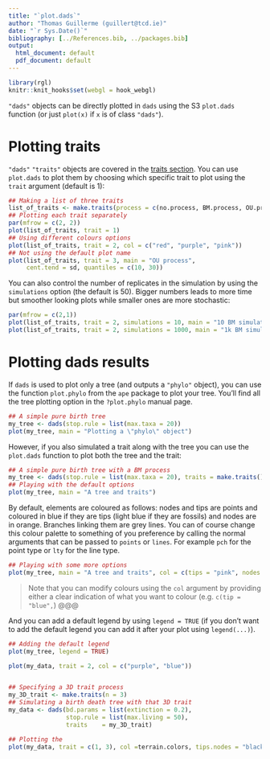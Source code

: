 ```yaml
---
title: "`plot.dads`"
author: "Thomas Guillerme (guillert@tcd.ie)"
date: "`r Sys.Date()`"
bibliography: [../References.bib, ../packages.bib]
output:
  html_document: default
  pdf_document: default
---
```


```r
library(rgl)
knitr::knit_hooks$set(webgl = hook_webgl)
```

`"dads"` objects can be directly plotted in `dads` using the S3 `plot.dads` function (or just `plot(x)` if `x` is of class `"dads"`).


# Plotting traits

`"dads"` `"traits"` objects are covered in the [traits section](#maketraits).
You can use `plot.dads` to plot them by choosing which specific trait to plot using the `trait` argument (default is 1):

```r
## Making a list of three traits
list_of_traits <- make.traits(process = c(no.process, BM.process, OU.process), trait.names = c("No process (normal)", "Brownian motion", "Ornstein-Uhlenbeck"))
## Plotting each trait separately
par(mfrow = c(2, 2))
plot(list_of_traits, trait = 1)
## Using different colours options
plot(list_of_traits, trait = 2, col = c("red", "purple", "pink"))
## Not using the default plot name
plot(list_of_traits, trait = 3, main = "OU process",
     cent.tend = sd, quantiles = c(10, 30))
```

You can also control the number of replicates in the simulation by using the `simulations` option (the default is 50).
Bigger numbers leads to more time but smoother looking plots while smaller ones are more stochastic:

```r
par(mfrow = c(2,1))
plot(list_of_traits, trait = 2, simulations = 10, main = "10 BM simulations")
plot(list_of_traits, trait = 2, simulations = 1000, main = "1k BM simulations")
```


# Plotting dads results

If `dads` is used to plot only a tree (and outputs a `"phylo"` object), you can use the function `plot.phylo` from the `ape` package to plot your tree.
You'll find all the tree plotting option in the `?plot.phylo` manual page.

```r
## A simple pure birth tree
my_tree <- dads(stop.rule = list(max.taxa = 20))
plot(my_tree, main = "Plotting a \"phylo\" object")
```

However, if you also simulated a trait along with the tree you can use the `plot.dads` function to plot both the tree and the trait:

```r
## A simple pure birth tree with a BM process
my_tree <- dads(stop.rule = list(max.taxa = 20), traits = make.traits())
## Playing with the default options
plot(my_tree, main = "A tree and traits")
```

By default, elements are coloured as follows: nodes and tips are points and coloured in blue if they are tips (light blue if they are fossils) and nodes are in orange.
Branches linking them are grey lines.
You can of course change this colour palette to something of you preference by calling the normal arguments that can be passed to `points` or `lines`. For example `pch` for the point type or `lty` for the line type.


```r
## Playing with some more options
plot(my_tree, main = "A tree and traits", col = c(tips = "pink", nodes = "purple"), pch = 21, lwd = 2, lty = 3, edges = "yellow")
```

> Note that you can modify colours using the `col` argument by providing either a clear indication of what you want to colour (e.g. `c(tip = "blue", `) @@@


And you can add a default legend by using `legend = TRUE` (if you don't want to add the default legend you can add it after your plot using `legend(...)`).

```r
## Adding the default legend
plot(my_tree, legend = TRUE)
```



```r
plot(my_data, trait = 2, col = c("purple", "blue"))


## Specifying a 3D trait process
my_3D_trait <- make.traits(n = 3)
## Simulating a birth death tree with that 3D trait
my_data <- dads(bd.params = list(extinction = 0.2),
                stop.rule = list(max.living = 50),
                traits    = my_3D_trait)

## Plotting the 
plot(my_data, trait = c(1, 3), col =terrain.colors, tips.nodes = "black", legend = TRUE)
```




<!-- 
test_that("plot.dads works for traits", {
    
    list_of_traits <- make.traits(process = c(no.process, BM.process, OU.process), trait.names = c("No process (normal)", "Brownian motion", "Ornstein-Uhlenbeck"))
    ## Right output
    expect_null(plot.dads(list_of_traits))
    expect_null(plot.dads(list_of_traits, trait = 2))
    expect_null(plot.dads(list_of_traits, trait = 3))
})

test_that("plot.dads works for dads", {
    
    ## Simple example    
    test <- dads(stop.rule = list("max.living" = 10), traits = make.traits())
    ## Default plot
    expect_null(plot(test))
    ## Other options
    expect_null(plot(test, main = "what?", xlim = c(0, test$tree$root.time), col = c(tips = "pink", nodes = "red", edges = "purple"), ylab = "data"))

    ## A more complex trait
    complex_traits <- make.traits(process = c(BM.process, BM.process), n = c(2,3), process.args = list(list(Sigma = diag(2)), list(Sigma = matrix(1/3, 3, 3))), trait.names = c("bib", "bob"))
    test <- dads(stop.rule = list("max.living" = 10), traits = complex_traits)
    expect_null(plot(test, trait = 3))

    ## A big tree
    set.seed(12)
    big_test <- dads(bd.params = list(speciation = 1, extinction = 1/3), stop.rule = list(max.taxa = 1000), traits = make.traits())
    expect_null(plot(big_test, cex = 0.5))

    list_of_traits <- make.traits(process = c(no.process, BM.process, OU.process), trait.names = c("No process (normal)", "Brownian motion", "Ornstein-Uhlenbeck"))
    ## Right output
    expect_null(plot.dads(list_of_traits))
    expect_null(plot.dads(list_of_traits, trait = 2))
    expect_null(plot.dads(list_of_traits, trait = 3))
})


test_that("example works", {
    ## Specifying a trait process
    my_trait <- make.traits()
    ## Plotting a trait process
    expect_null(plot(my_trait, main = "A Brownian Motion"))

    ## Simulating a tree with ten taxa
    my_tree <- dads(stop.rule = list(max.taxa = 10))
    ## Plotting a simple birth death tree (using ape::plot.phylo)
    expect_is(plot(my_tree, main = "A pure birth tree"), "list")

    ## Simulating a tree with traits
    my_data <- dads(stop.rule = list(max.taxa = 10),
                    traits    = my_trait)
    ## Plotting the tree and traits
    expect_null(plot(my_data))

    ## Specifying a 3D trait process
    my_3D_trait <- make.traits(n = 3)
    ## Simulating a birth death tree with that trait
    my_data <- dads(bd.params = list(extinction = 0.2),
                    stop.rule = list(max.living = 50),
                    traits    = my_3D_trait)

    ## Plotting the second trait and the tree (default)
    ## The colours are purple for nodes and blue for tips
    expect_null(plot(my_data, trait = 2, col = c("purple", "blue"),
         edges = "pink", tips.nodes = "black"))

    ## Plotting the first and third trait correlation
    ## The colours are a heat map based on the elements age
    expect_null(plot(my_data, trait = c(1, 3), col = terrain.colors,
         edges = "grey", tips.nodes = "black"))
    
    ## Plotting the first and third trait correlation in 3D
    expect_null(plot(my_data, trait = c(1,3), col = rainbow,
         edges = "grey", tips.nodes = "black", use.3D = TRUE))

    ## Plotting all traits in 3D (without branch lengths)
    expect_null(plot(my_data, trait = c(1:3), col = heat.colors,
         edges = "grey", tips.nodes = "black", use.3D = TRUE, type = "s", radius = 0.1))
}) -->